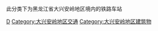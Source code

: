 此分类下为黑龙江省大兴安岭地区境内的铁路车站

[[Category:黑龙江省铁路车站|D]]
[[Category:大兴安岭地区交通|Category:大兴安岭地区交通]]
[[Category:大兴安岭地区建筑物|Category:大兴安岭地区建筑物]]